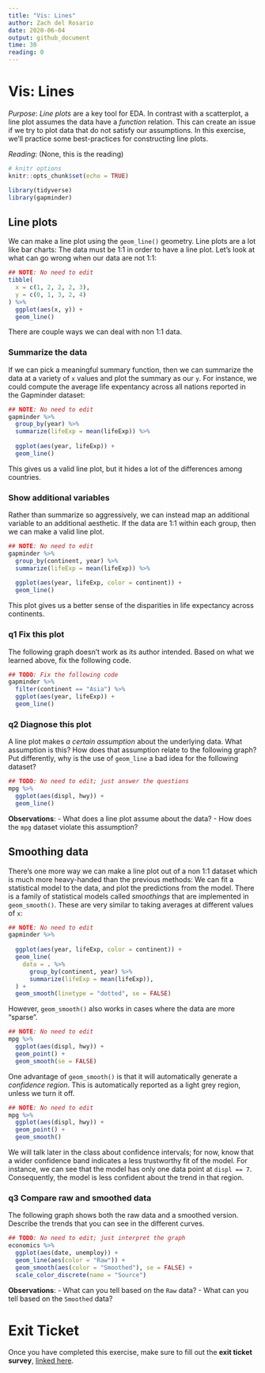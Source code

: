 ```yaml
---
title: "Vis: Lines"
author: Zach del Rosario
date: 2020-06-04
output: github_document
time: 30
reading: 0
---
```


# Vis: Lines

*Purpose*: *Line plots* are a key tool for EDA. In contrast with a scatterplot, a line plot assumes the data have a *function* relation. This can create an issue if we try to plot data that do not satisfy our assumptions. In this exercise, we'll practice some best-practices for constructing line plots.

*Reading*: (None, this is the reading)

```r
# knitr options
knitr::opts_chunk$set(echo = TRUE)
```

```r
library(tidyverse)
library(gapminder)

```

## Line plots

We can make a line plot using the `geom_line()` geometry. Line plots are a lot like bar charts: The data must be 1:1 in order to have a line plot. Let's look at what can go wrong when our data are not 1:1:

```r
## NOTE: No need to edit
tibble(
  x = c(1, 2, 2, 2, 3),
  y = c(0, 1, 3, 2, 4)
) %>% 
  ggplot(aes(x, y)) +
  geom_line()
```

There are couple ways we can deal with non 1:1 data.

### Summarize the data

If we can pick a meaningful summary function, then we can summarize the data at a variety of `x` values and plot the summary as our `y`. For instance, we could compute the average life expentancy across all nations reported in the Gapminder dataset:

```r
## NOTE: No need to edit
gapminder %>% 
  group_by(year) %>% 
  summarize(lifeExp = mean(lifeExp)) %>% 
  
  ggplot(aes(year, lifeExp)) +
  geom_line()
```

This gives us a valid line plot, but it hides a lot of the differences among countries.

### Show additional variables

Rather than summarize so aggressively, we can instead map an additional variable to an additional aesthetic. If the data are 1:1 within each group, then we can make a valid line plot.

```r
## NOTE: No need to edit
gapminder %>% 
  group_by(continent, year) %>% 
  summarize(lifeExp = mean(lifeExp)) %>% 
  
  ggplot(aes(year, lifeExp, color = continent)) +
  geom_line()
```

This plot gives us a better sense of the disparities in life expectancy across continents.

### **q1** Fix this plot

The following graph doesn't work as its author intended. Based on what we learned above, fix the following code.

```r
## TODO: Fix the following code
gapminder %>%
  filter(continent == "Asia") %>%
  ggplot(aes(year, lifeExp)) +
  geom_line()
```

### **q2** Diagnose this plot

A line plot makes *a certain assumption* about the underlying data. What assumption is this? How does that assumption relate to the following graph? Put differently, why is the use of `geom_line` a bad idea for the following dataset?

```r
## TODO: No need to edit; just answer the questions
mpg %>%
  ggplot(aes(displ, hwy)) +
  geom_line()
```

**Observations**: - What does a line plot assume about the data? - How does the `mpg` dataset violate this assumption?

## Smoothing data

There's one more way we can make a line plot out of a non 1:1 dataset which is much more heavy-handed than the previous methods: We can fit a statistical model to the data, and plot the predictions from the model. There is a family of statistical models called *smoothings* that are implemented in `geom_smooth()`. These are very similar to taking averages at different values of `x`:

```r
## NOTE: No need to edit
gapminder %>% 
  
  ggplot(aes(year, lifeExp, color = continent)) +
  geom_line(
    data = . %>% 
      group_by(continent, year) %>% 
      summarize(lifeExp = mean(lifeExp)),
  ) +
  geom_smooth(linetype = "dotted", se = FALSE)
```

However, `geom_smooth()` also works in cases where the data are more "sparse".

```r
## NOTE: No need to edit
mpg %>% 
  ggplot(aes(displ, hwy)) +
  geom_point() +
  geom_smooth(se = FALSE)
```

One advantage of `geom_smooth()` is that it will automatically generate a *confidence region*. This is automatically reported as a light grey region, unless we turn it off.

```r
## NOTE: No need to edit
mpg %>% 
  ggplot(aes(displ, hwy)) +
  geom_point() +
  geom_smooth()
```

We will talk later in the class about confidence intervals; for now, know that a wider confidence band indicates a less trustworthy fit of the model. For instance, we can see that the model has only one data point at `displ == 7`. Consequently, the model is less confident about the trend in that region.

### **q3** Compare raw and smoothed data

The following graph shows both the raw data and a smoothed version. Describe the trends that you can see in the different curves.

```r
## TODO: No need to edit; just interpret the graph
economics %>%
  ggplot(aes(date, unemploy)) +
  geom_line(aes(color = "Raw")) +
  geom_smooth(aes(color = "Smoothed"), se = FALSE) +
  scale_color_discrete(name = "Source")
```

**Observations**: - What can you tell based on the `Raw` data? - What can you tell based on the `Smoothed` data?

<!-- include-exit-ticket -->

# Exit Ticket

<!-- -------------------------------------------------- -->

Once you have completed this exercise, make sure to fill out the **exit ticket survey**, [linked here](https://docs.google.com/forms/d/e/1FAIpQLSeuq2LFIwWcm05e8-JU84A3irdEL7JkXhMq5Xtoalib36LFHw/viewform?usp=pp_url&entry.693978880=e-vis05-lines-assignment.Rmd).
